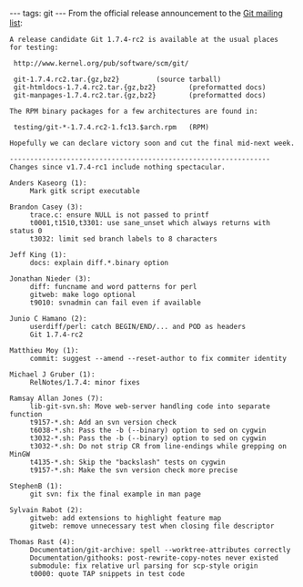 ---
tags: git
---
From the official release announcement to the [[Git mailing list]]:

<pre>A release candidate Git 1.7.4-rc2 is available at the usual places
for testing:

 http://www.kernel.org/pub/software/scm/git/

 git-1.7.4.rc2.tar.{gz,bz2}			(source tarball)
 git-htmldocs-1.7.4.rc2.tar.{gz,bz2}		(preformatted docs)
 git-manpages-1.7.4.rc2.tar.{gz,bz2}		(preformatted docs)

The RPM binary packages for a few architectures are found in:

 testing/git-*-1.7.4.rc2-1.fc13.$arch.rpm	(RPM)

Hopefully we can declare victory soon and cut the final mid-next week.

----------------------------------------------------------------
Changes since v1.7.4-rc1 include nothing spectacular.

Anders Kaseorg (1):
     Mark gitk script executable

Brandon Casey (3):
     trace.c: ensure NULL is not passed to printf
     t0001,t1510,t3301: use sane_unset which always returns with status 0
     t3032: limit sed branch labels to 8 characters

Jeff King (1):
     docs: explain diff.*.binary option

Jonathan Nieder (3):
     diff: funcname and word patterns for perl
     gitweb: make logo optional
     t9010: svnadmin can fail even if available

Junio C Hamano (2):
     userdiff/perl: catch BEGIN/END/... and POD as headers
     Git 1.7.4-rc2

Matthieu Moy (1):
     commit: suggest --amend --reset-author to fix commiter identity

Michael J Gruber (1):
     RelNotes/1.7.4: minor fixes

Ramsay Allan Jones (7):
     lib-git-svn.sh: Move web-server handling code into separate function
     t9157-*.sh: Add an svn version check
     t6038-*.sh: Pass the -b (--binary) option to sed on cygwin
     t3032-*.sh: Pass the -b (--binary) option to sed on cygwin
     t3032-*.sh: Do not strip CR from line-endings while grepping on MinGW
     t4135-*.sh: Skip the "backslash" tests on cygwin
     t9157-*.sh: Make the svn version check more precise

StephenB (1):
     git svn: fix the final example in man page

Sylvain Rabot (2):
     gitweb: add extensions to highlight feature map
     gitweb: remove unnecessary test when closing file descriptor

Thomas Rast (4):
     Documentation/git-archive: spell --worktree-attributes correctly
     Documentation/githooks: post-rewrite-copy-notes never existed
     submodule: fix relative url parsing for scp-style origin
     t0000: quote TAP snippets in test code</pre>
